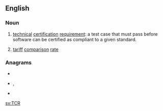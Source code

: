 ==English==

===Noun===
{{en-noun}}

# {{lb|en|software engineering}} [[technical]] [[certification]] [[requirement]]: a test case that must pass before software can be certified as compliant to a given standard.
# {{lb|en|UK|utilities}} [[tariff]] [[comparison]] [[rate]]

===Anagrams===
* {{l|en|CRT}}
* {{l|en|ctr.}}, {{l|en|CTR}}
* {{l|en|RCT}}

[[sv:TCR]]